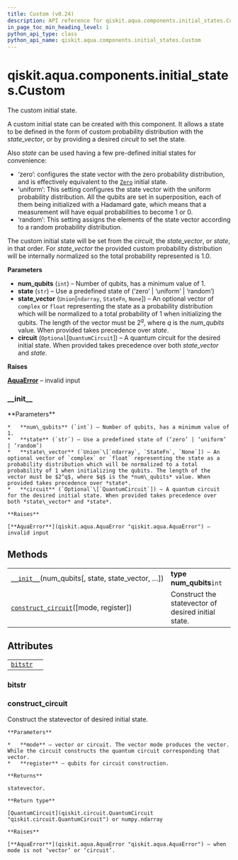 ```yaml
---
title: Custom (v0.24)
description: API reference for qiskit.aqua.components.initial_states.Custom in qiskit v0.24
in_page_toc_min_heading_level: 1
python_api_type: class
python_api_name: qiskit.aqua.components.initial_states.Custom
---
```


<span id="qiskit-aqua-components-initial-states-custom" />

# qiskit.aqua.components.initial\_states.Custom

<Class id="qiskit.aqua.components.initial_states.Custom" isDedicatedPage={true} github="https://github.com/qiskit-community/qiskit-aqua/tree/stable/0.8/qiskit/aqua/components/initial_states/custom.py" signature="Custom(num_qubits, state='zero', state_vector=None, circuit=None)" modifiers="class">
  The custom initial state.

  A custom initial state can be created with this component. It allows a state to be defined in the form of custom probability distribution with the *state\_vector*, or by providing a desired *circuit* to set the state.

  Also *state* can be used having a few pre-defined initial states for convenience:

  *   ‘zero’: configures the state vector with the zero probability distribution, and is effectively equivalent to the [`Zero`](qiskit.aqua.components.initial_states.Zero "qiskit.aqua.components.initial_states.Zero") initial state.
  *   ‘uniform’: This setting configures the state vector with the uniform probability distribution. All the qubits are set in superposition, each of them being initialized with a Hadamard gate, which means that a measurement will have equal probabilities to become $1$ or $0$.
  *   ‘random’: This setting assigns the elements of the state vector according to a random probability distribution.

  The custom initial state will be set from the *circuit*, the *state\_vector*, or *state*, in that order. For *state\_vector* the provided custom probability distribution will be internally normalized so the total probability represented is $1.0$.

  **Parameters**

  *   **num\_qubits** (`int`) – Number of qubits, has a minimum value of 1.
  *   **state** (`str`) – Use a predefined state of (‘zero’ | ‘uniform’ | ‘random’)
  *   **state\_vector** (`Union`\[`ndarray`, `StateFn`, `None`]) – An optional vector of `complex` or `float` representing the state as a probability distribution which will be normalized to a total probability of 1 when initializing the qubits. The length of the vector must be $2^q$, where $q$ is the *num\_qubits* value. When provided takes precedence over *state*.
  *   **circuit** (`Optional`\[`QuantumCircuit`]) – A quantum circuit for the desired initial state. When provided takes precedence over both *state\_vector* and *state*.

  **Raises**

  [**AquaError**](qiskit.aqua.AquaError "qiskit.aqua.AquaError") – invalid input

  ### \_\_init\_\_

  <Function id="qiskit.aqua.components.initial_states.Custom.__init__" signature="__init__(num_qubits, state='zero', state_vector=None, circuit=None)">
    **Parameters**

    *   **num\_qubits** (`int`) – Number of qubits, has a minimum value of 1.
    *   **state** (`str`) – Use a predefined state of (‘zero’ | ‘uniform’ | ‘random’)
    *   **state\_vector** (`Union`\[`ndarray`, `StateFn`, `None`]) – An optional vector of `complex` or `float` representing the state as a probability distribution which will be normalized to a total probability of 1 when initializing the qubits. The length of the vector must be $2^q$, where $q$ is the *num\_qubits* value. When provided takes precedence over *state*.
    *   **circuit** (`Optional`\[`QuantumCircuit`]) – A quantum circuit for the desired initial state. When provided takes precedence over both *state\_vector* and *state*.

    **Raises**

    [**AquaError**](qiskit.aqua.AquaError "qiskit.aqua.AquaError") – invalid input
  </Function>

  ## Methods

  |                                                                                                                                                                            |                                                     |
  | -------------------------------------------------------------------------------------------------------------------------------------------------------------------------- | --------------------------------------------------- |
  | [`__init__`](#qiskit.aqua.components.initial_states.Custom.__init__ "qiskit.aqua.components.initial_states.Custom.__init__")(num\_qubits\[, state, state\_vector, …])      | **type num\_qubits**`int`                           |
  | [`construct_circuit`](#qiskit.aqua.components.initial_states.Custom.construct_circuit "qiskit.aqua.components.initial_states.Custom.construct_circuit")(\[mode, register]) | Construct the statevector of desired initial state. |

  ## Attributes

  |                                                                                                                        |   |
  | ---------------------------------------------------------------------------------------------------------------------- | - |
  | [`bitstr`](#qiskit.aqua.components.initial_states.Custom.bitstr "qiskit.aqua.components.initial_states.Custom.bitstr") |   |

  ### bitstr

  <Attribute id="qiskit.aqua.components.initial_states.Custom.bitstr" />

  ### construct\_circuit

  <Function id="qiskit.aqua.components.initial_states.Custom.construct_circuit" signature="construct_circuit(mode='circuit', register=None)">
    Construct the statevector of desired initial state.

    **Parameters**

    *   **mode** – vector or circuit. The vector mode produces the vector. While the circuit constructs the quantum circuit corresponding that vector.
    *   **register** – qubits for circuit construction.

    **Returns**

    statevector.

    **Return type**

    [QuantumCircuit](qiskit.circuit.QuantumCircuit "qiskit.circuit.QuantumCircuit") or numpy.ndarray

    **Raises**

    [**AquaError**](qiskit.aqua.AquaError "qiskit.aqua.AquaError") – when mode is not ‘vector’ or ‘circuit’.
  </Function>
</Class>


